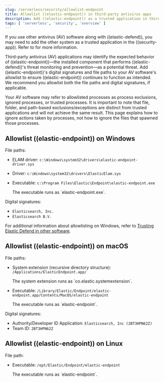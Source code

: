 ```yaml
---
slug: /serverless/security/allowlist-endpoint
title: Allowlist ((elastic-endpoint)) in third-party antivirus apps
description: Add ((elastic-endpoint)) as a trusted application in third-party antivirus (AV) software.
tags: [ 'serverless', 'security', 'overview' ]
---
```


<DocCallOut title="Note">
If you use other antivirus (AV) software along with ((elastic-defend)), you may need to add the other system as a trusted application in the ((security-app)). Refer to <DocLink slug="/serverless/security/trusted-applications" /> for more information.
</DocCallOut>

Third-party antivirus (AV) applications may identify the expected behavior of ((elastic-endpoint))—the installed component that performs ((elastic-defend))'s threat monitoring and prevention—as a potential threat. Add ((elastic-endpoint))'s digital signatures and file paths to your AV software's allowlist to ensure ((elastic-endpoint)) continues to function as intended. We recommend you allowlist both the file paths and digital signatures, if applicable. 

<DocCallOut title="Note">
Your AV software may refer to allowlisted processes as process exclusions, ignored processes, or trusted processes. It is important to note that file, folder, and path-based exclusions/exceptions are distinct from trusted applications and will not achieve the same result. This page explains how to ignore actions taken by processes, not how to ignore the files that spawned those processes.
</DocCallOut>

## Allowlist ((elastic-endpoint)) on Windows

File paths:

* ELAM driver: `c:\Windows\system32\drivers\elastic-endpoint-driver.sys`
* Driver: `c:\Windows\system32\drivers\ElasticElam.sys`
* Executable: `c:\Program Files\Elastic\Endpoint\elastic-endpoint.exe`

    <DocCallOut title="Note">
    The executable runs as `elastic-endpoint.exe`.
    </DocCallOut>

Digital signatures:

* `Elasticsearch, Inc.`
* `Elasticsearch B.V.`

For additional information about allowlisting on Windows, refer to [Trusting Elastic Defend in other software](https://github.com/elastic/endpoint/blob/main/PerformanceIssues-Windows.md#trusting-elastic-defend-in-other-software).

## Allowlist ((elastic-endpoint)) on macOS

File paths:

* System extension (recursive directory structure): `/Applications/ElasticEndpoint.app/`

    <DocCallOut title="Note">
    The system extension runs as `co.elastic.systemextension`.
    </DocCallOut>

* Executable: `/Library/Elastic/Endpoint/elastic-endpoint.app/Contents/MacOS/elastic-endpoint`

    <DocCallOut title="Note">
    The executable runs as `elastic-endpoint`.
    </DocCallOut>

Digital signatures:

* Authority/Developer ID Application: `Elasticsearch, Inc (2BT3HPN62Z)`
* Team ID: `2BT3HPN62Z`

## Allowlist ((elastic-endpoint)) on Linux

File path:

* Executable: `/opt/Elastic/Endpoint/elastic-endpoint`

    <DocCallOut title="Note">
    The executable runs as `elastic-endpoint`.
    </DocCallOut>
